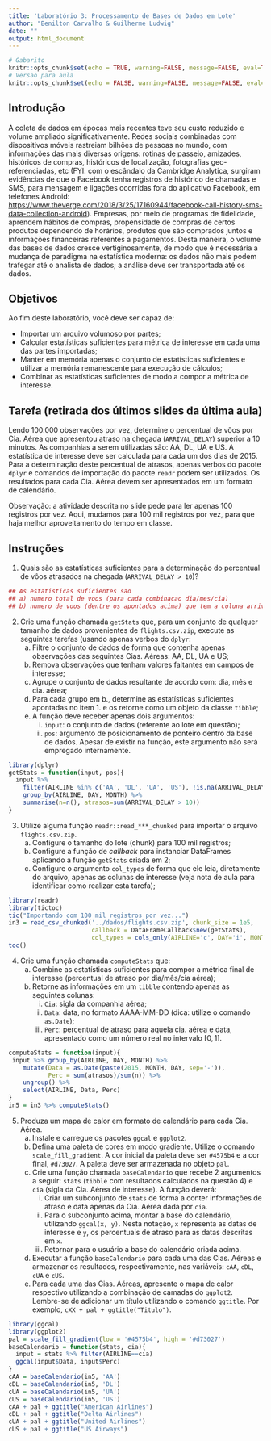 ```yaml
---
title: 'Laboratório 3: Processamento de Bases de Dados em Lote'
author: "Benilton Carvalho & Guilherme Ludwig"
date: ""
output: html_document
---
```


```r
# Gabarito
knitr::opts_chunk$set(echo = TRUE, warning=FALSE, message=FALSE, eval=TRUE)
# Versao para aula
knitr::opts_chunk$set(echo = FALSE, warning=FALSE, message=FALSE, eval=FALSE)
```

## Introdução

A coleta de dados em épocas mais recentes teve seu custo reduzido e volume ampliado significativamente. Redes sociais combinadas com dispositivos móveis rastreiam bilhões de pessoas no mundo, com informações das mais diversas origens: rotinas de passeio, amizades, históricos de compras, históricos de localização, fotografias geo-referenciadas, etc (FYI: com o escândalo da Cambridge Analytica, surgiram evidências de que o Facebook tenha registros de histórico de chamadas e SMS, para mensagem e ligações ocorridas fora do aplicativo Facebook, em telefones Android: [https://www.theverge.com/2018/3/25/17160944/facebook-call-history-sms-data-collection-android](https://www.theverge.com/2018/3/25/17160944/facebook-call-history-sms-data-collection-android)). Empresas, por meio de programas de fidelidade, aprendem hábitos de compras, propensidade de compras de certos produtos dependendo de horários, produtos que são comprados juntos e informações financeiras referentes a pagamentos. Desta maneira, o volume das bases de dados cresce vertiginosamente, de modo que é necessária a mudança de paradigma na estatística moderna: os dados não mais podem trafegar até o analista de dados; a análise deve ser transportada até os dados.

## Objetivos

Ao fim deste laboratório, você deve ser capaz de:

* Importar um arquivo volumoso por partes;
* Calcular estatísticas suficientes para métrica de interesse em cada uma das partes importadas;
* Manter em memória apenas o conjunto de estatísticas suficientes e utilizar a memória remanescente para execução de cálculos;
* Combinar as estatísticas suficientes de modo a compor a métrica de interesse.

## Tarefa (retirada dos últimos slides da última aula)

Lendo 100.000 observações por vez, determine o percentual de vôos por Cia. Aérea que apresentou atraso na chegada (`ARRIVAL_DELAY`) superior a 10 minutos. As companhias a serem utilizadas são: AA, DL, UA e US. A estatística de interesse deve ser calculada para cada um dos dias de 2015. Para a determinação deste percentual de atrasos, apenas verbos do pacote `dplyr` e comandos de importação do pacote `readr` podem ser utilizados. Os resultados para cada Cia. Aérea devem ser apresentados em um formato de calendário.

Observação: a atividade descrita no slide pede para ler apenas 100 registros por vez. Aqui, mudamos para 100 mil registros por vez, para que haja melhor aproveitamento do tempo em classe.

## Instruções

1. Quais são as estatísticas suficientes para a determinação do percentual de vôos atrasados na chegada (`ARRIVAL_DELAY > 10`)?

```r
## As estatisticas suficientes sao
## a) numero total de voos (para cada combinacao dia/mes/cia)
## b) numero de voos (dentre os apontados acima) que tem a coluna arrival_delay > 10
```

2. Crie uma função chamada `getStats` que, para um conjunto de qualquer tamanho de dados provenientes de `flights.csv.zip`, execute as seguintes tarefas (usando apenas verbos do `dplyr`:
    a. Filtre o conjunto de dados de forma que contenha apenas observações das seguintes Cias. Aéreas: AA, DL, UA e US;
    b. Remova observações que tenham valores faltantes em campos de interesse;
    c. Agrupe o conjunto de dados resultante de acordo com: dia, mês e cia. aérea;
    d. Para cada grupo em b., determine as estatísticas suficientes apontadas no item 1. e os retorne como um objeto da classe `tibble`;
    e. A função deve receber apenas dois argumentos:
        i. `input`: o conjunto de dados (referente ao lote em questão);
        ii. `pos`: argumento de posicionamento de ponteiro dentro da base de dados. Apesar de existir na função, este argumento não será empregado internamente.

```r
library(dplyr)
getStats = function(input, pos){
  input %>%
    filter(AIRLINE %in% c('AA', 'DL', 'UA', 'US'), !is.na(ARRIVAL_DELAY)) %>%
    group_by(AIRLINE, DAY, MONTH) %>% 
    summarise(n=n(), atrasos=sum(ARRIVAL_DELAY > 10))
}
```

3. Utilize alguma função `readr::read_***_chunked` para importar o arquivo `flights.csv.zip`.
    a. Configure o tamanho do lote (chunk) para 100 mil registros;
    b. Configure a função de *callback* para instanciar DataFrames aplicando a função `getStats` criada em 2;
    c. Configure o argumento `col_types` de forma que ele leia, diretamente do arquivo, apenas as colunas de interesse (veja nota de aula para identificar como realizar esta tarefa);


```r
library(readr)
library(tictoc)
tic("Importando com 100 mil registros por vez...")
in3 = read_csv_chunked('../dados/flights.csv.zip', chunk_size = 1e5,
                       callback = DataFrameCallback$new(getStats),
                       col_types = cols_only(AIRLINE='c', DAY='i', MONTH='i', ARRIVAL_DELAY='i'))
toc()
```

4. Crie uma função chamada `computeStats` que:
    a. Combine as estatísticas suficientes para compor a métrica final de interesse (percentual de atraso por dia/mês/cia aérea);
    b. Retorne as informações em um `tibble` contendo apenas as seguintes colunas:
        i. `Cia`: sigla da companhia aérea;
        ii. `Data`: data, no formato AAAA-MM-DD (dica: utilize o comando `as.Date`);
        iii. `Perc`: percentual de atraso para aquela cia. aérea e data, apresentado como um número real no intervalo $[0, 1]$.
  
```r
computeStats = function(input){
 input %>% group_by(AIRLINE, DAY, MONTH) %>%
    mutate(Data = as.Date(paste(2015, MONTH, DAY, sep='-')),
           Perc = sum(atrasos)/sum(n)) %>% 
    ungroup() %>% 
    select(AIRLINE, Data, Perc)
}
in5 = in3 %>% computeStats()
```
      
5. Produza um mapa de calor em formato de calendário para cada Cia. Aérea.
    a. Instale e carregue os pacotes `ggcal` e `ggplot2`.
    b. Defina uma paleta de cores em modo gradiente. Utilize o comando `scale_fill_gradient`. A cor inicial da paleta deve ser `#4575b4` e a cor final, `#d73027`. A paleta deve ser armazenada no objeto `pal`.
    c. Crie uma função chamada `baseCalendario` que recebe 2 argumentos a seguir: `stats` (`tibble` com resultados calculados na questão 4) e `cia` (sigla da Cia. Aérea de interesse). A função deverá:
        i. Criar um subconjunto de `stats` de forma a conter informações de atraso e data apenas da Cia. Aérea dada por `cia`.
        ii. Para o subconjunto acima, montar a base do calendário, utilizando `ggcal(x, y)`. Nesta notação, `x` representa as datas de interesse e `y`, os percentuais de atraso para as datas descritas em `x`.
        iii. Retornar para o usuário a base do calendário criada acima.
    d. Executar a função `baseCalendario` para cada uma das Cias. Aéreas e armazenar os resultados, respectivamente, nas variáveis: `cAA`, `cDL`, `cUA` e `cUS`.
    e. Para cada uma das Cias. Aéreas, apresente o mapa de calor respectivo utilizando a combinação de camadas do `ggplot2`. Lembre-se de adicionar um título utilizando o comando `ggtitle`. Por exemplo, `cXX + pal + ggtitle("Titulo")`.

```r
library(ggcal)
library(ggplot2)
pal = scale_fill_gradient(low = '#4575b4', high = '#d73027')
baseCalendario = function(stats, cia){
  input = stats %>% filter(AIRLINE==cia)
  ggcal(input$Data, input$Perc)
}
cAA = baseCalendario(in5, 'AA')
cDL = baseCalendario(in5, 'DL')
cUA = baseCalendario(in5, 'UA')
cUS = baseCalendario(in5, 'US')
cAA + pal + ggtitle("American Airlines")
cDL + pal + ggtitle("Delta Airlines")
cUA + pal + ggtitle("United Airlines")
cUS + pal + ggtitle("US Airways")
```

<!-- 6. Envie o arquivo `Rmd` resultante, via Moodle, até às 12:30 de hoje (atrasos não serão tolerados). -->